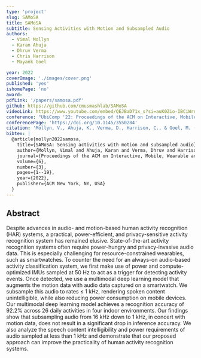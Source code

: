 ```yaml
---
type: 'project'
slug: SAMoSA
title: SAMoSA
subtitle: Sensing Activities with Motion and Subsampled Audio
authors:
  - Vimal Mollyn
  - Karan Ahuja
  - Dhruv Verma
  - Chris Harrison
  - Mayank Goel

year: 2022
coverImage: './images/cover.png'
published: 'yes'
ishomePage: 'no'
award:
pdfLink: '/papers/samosa.pdf'
github: https://github.com/cmusmashlab/SAMoSA
videoLink: https://www.youtube.com/embed/QEJBaD71x_s?si=auK0Zio-IBCiWrnW
conference: "UbiComp '22: Proceedings of the ACM on Interactive, Mobile, Wearable and Ubiquitous Technologies"
conferencePage: 'https://doi.org/10.1145/3550284'
citation: 'Mollyn, V., Ahuja, K., Verma, D., Harrison, C., & Goel, M. (2022). SAMoSA: Sensing activities with motion and subsampled audio. Proceedings of the ACM on Interactive, Mobile, Wearable and Ubiquitous Technologies, 6(3), 1-19.'
bibtex: |
  @article{mollyn2022samosa,
    title={SAMoSA: Sensing activities with motion and subsampled audio},
    author={Mollyn, Vimal and Ahuja, Karan and Verma, Dhruv and Harrison, Chris and Goel, Mayank},
    journal={Proceedings of the ACM on Interactive, Mobile, Wearable and Ubiquitous Technologies},
    volume={6},
    number={3},
    pages={1--19},
    year={2022},
    publisher={ACM New York, NY, USA}
  }
---
```


## Abstract

Despite advances in audio- and motion-based human activity recognition (HAR) systems, a practical, power-efficient, and privacy-sensitive activity recognition system has remained elusive. State-of-the-art activity recognition systems often require power-hungry and privacy-invasive audio data. This is especially challenging for resource-constrained wearables, such as smartwatches. To counter the need for an always-on audio-based activity classification system, we first make use of power and compute-optimized IMUs sampled at 50 Hz to act as a trigger for detecting activity events. Once detected, we use a multimodal deep learning model that augments the motion data with audio data captured on a smartwatch. We subsample this audio to rates ≤ 1 kHz, rendering spoken content unintelligible, while also reducing power consumption on mobile devices. Our multimodal deep learning model achieves a recognition accuracy of 92.2% across 26 daily activities in four indoor environments. Our findings show that subsampling audio from 16 kHz down to 1 kHz, in concert with motion data, does not result in a significant drop in inference accuracy. We also analyze the speech content intelligibility and power requirements of audio sampled at less than 1 kHz and demonstrate that our proposed approach can improve the practicality of human activity recognition systems.
